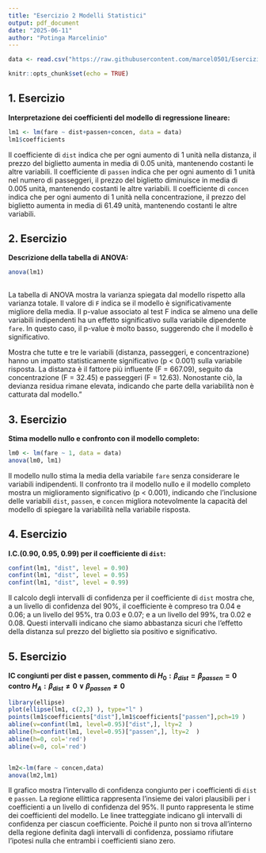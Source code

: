 ```yaml
---
title: "Esercizio 2 Modelli Statistici"
output: pdf_document
date: "2025-06-11"
author: "Potinga Marcelinio"
---
```

```r
data <- read.csv("https://raw.githubusercontent.com/marcel0501/Esercizi-Mod-Stat/012d99d04de5c4284e97a2bb74de302d972f4fd0/airfare.csv")
```


```r
knitr::opts_chunk$set(echo = TRUE)
```

## 1. Esercizio

**Interpretazione dei coefficienti del modello di regressione lineare:**

```r
lm1 <- lm(fare ~ dist+passen+concen, data = data)
lm1$coefficients
```
Il coefficiente di `dist` indica che per ogni aumento di 1 unità nella distanza, il prezzo del biglietto aumenta in media di 0.05 unità, mantenendo costanti le altre variabili. Il coefficiente di `passen` indica che per ogni aumento di 1 unità nel numero di passeggeri, il prezzo del biglietto diminuisce in media di 0.005 unità, mantenendo costanti le altre variabili. Il coefficiente di `concen` indica che per ogni aumento di 1 unità nella concentrazione, il prezzo del biglietto aumenta in media di 61.49 unità, mantenendo costanti le altre variabili.

## 2. Esercizio

**Descrizione della tabella di ANOVA:**

```r
anova(lm1)
  
```
La tabella di ANOVA mostra la varianza spiegata dal modello rispetto alla varianza totale. Il valore di `F` indica se il modello è significativamente migliore della media. Il p-value associato al test F indica se almeno una delle variabili indipendenti ha un effetto significativo sulla variabile dipendente `fare`. In questo caso, il p-value è molto basso, suggerendo che il modello è significativo.

Mostra che tutte e tre le variabili (distanza, passeggeri, e concentrazione) hanno un impatto statisticamente significativo (p < 0.001) sulla variabile risposta. La distanza è il fattore più influente (F = 667.09), seguito da concentrazione (F = 32.45) e passeggeri (F = 12.63). Nonostante ciò, la devianza residua rimane elevata, indicando che parte della variabilità non è catturata dal modello."

## 3. Esercizio

**Stima modello nullo e confronto con il modello completo:**

```r
lm0 <- lm(fare ~ 1, data = data)
anova(lm0, lm1)
```
Il modello nullo stima la media della variabile `fare` senza considerare le variabili indipendenti. Il confronto tra il modello nullo e il modello completo mostra un miglioramento significativo (p < 0.001), indicando che l'inclusione delle variabili `dist`, `passen`, e `concen` migliora notevolmente la capacità del modello di spiegare la variabilità nella variabile risposta. 

## 4. Esercizio

**I.C.(0.90, 0.95, 0.99) per il coefficiente di `dist`:**
```r
confint(lm1, "dist", level = 0.90)
confint(lm1, "dist", level = 0.95)
confint(lm1, "dist", level = 0.99)

```
Il calcolo degli intervalli di confidenza per il coefficiente di `dist` mostra che, a un livello di confidenza del 90%, il coefficiente è compreso tra 0.04 e 0.06; a un livello del 95%, tra 0.03 e 0.07; e a un livello del 99%, tra 0.02 e 0.08. Questi intervalli indicano che siamo abbastanza sicuri che l'effetto della distanza sul prezzo del biglietto sia positivo e significativo.

## 5. Esercizio
**IC congiunti per dist e passen, commento di $H_0: \beta_{dist} = \beta_{passen}= 0$ contro $H_A: \beta_{dist} \not =  0  \vee  \beta_{passen} \not = 0$**
```r
library(ellipse)
plot(ellipse(lm1, c(2,3) ), type="l" )
points(lm1$coefficients["dist"],lm1$coefficients["passen"],pch=19 )
abline(v=confint(lm1, level=0.95)["dist",], lty=2  )
abline(h=confint(lm1, level=0.95)["passen",], lty=2  )
abline(h=0, col='red')
abline(v=0, col='red')


lm2<-lm(fare ~ concen,data)
anova(lm2,lm1)
```
Il grafico mostra l'intervallo di confidenza congiunto per i coefficienti di `dist` e `passen`. La regione ellittica rappresenta l'insieme dei valori plausibili per i coefficienti a un livello di confidenza del 95%. Il punto rappresenta le stime dei coefficienti del modello. Le linee tratteggiate indicano gli intervalli di confidenza per ciascun coefficiente. Poiché il punto non si trova all'interno della regione definita dagli intervalli di confidenza, possiamo rifiutare l'ipotesi nulla che entrambi i coefficienti siano zero.




